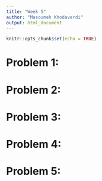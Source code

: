 ```yaml
---
title: "Week 5"
author: "Masoumeh Khodaverdi"
output: html_document
---
```


```r
knitr::opts_chunk$set(echo = TRUE)
```

# Problem 1: 


# Problem 2:

# Problem 3:

# Problem 4:

# Problem 5:



